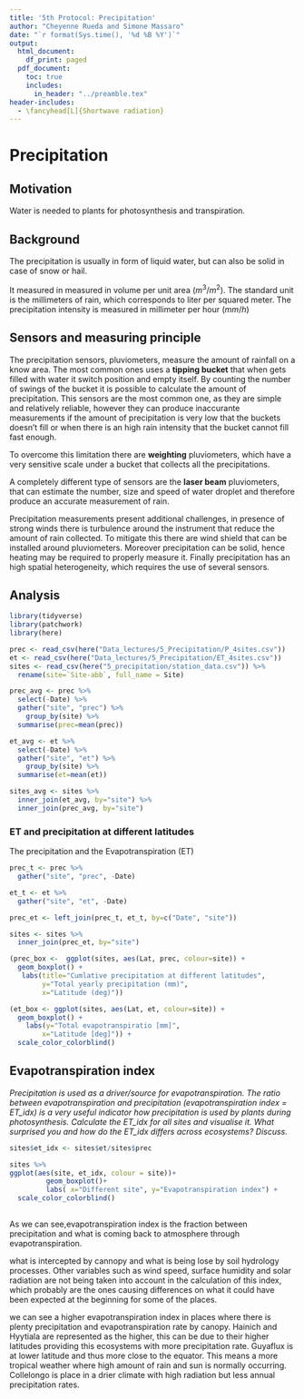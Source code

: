 ```yaml
---
title: '5th Protocol: Precipitation'
author: "Cheyenne Rueda and Simone Massaro"
date: "`r format(Sys.time(), '%d %B %Y')`"
output:
  html_document:
    df_print: paged
  pdf_document:
    toc: true
    includes:
      in_header: "../preamble.tex"
header-includes:
  - \fancyhead[L]{Shortwave radiation}
---
```


\newpage

# Precipitation

## Motivation

Water is needed to plants for photosynthesis and transpiration.



## Background

The precipitation is usually in form of liquid water, but can also be solid in case of snow or hail.

It measured in measured in volume per unit area ($m^3/m^2$). The standard unit is the millimeters of rain, which corresponds to liter per squared meter.
The precipitation intensity is measured in millimeter per hour ($mm/h$)

## Sensors and measuring principle

The precipitation sensors, pluviometers, measure the amount of rainfall on a know area.
The most common ones uses a **tipping bucket** that when gets filled with water it switch position and empty itself. By counting the number of swings of the bucket it is possible to calculate the amount of precipitation.
This sensors are the most common one, as they are simple and relatively reliable, however they can produce inaccurante measurements if the amount of precipitation is very low that the buckets doesn't fill or when there is an high rain intensity that the bucket cannot fill fast enough.

To overcome this limitation there are **weighting** pluviometers, which have a very sensitive scale under a bucket that collects all the precipitations.

A completely different type of sensors are the **laser beam** pluviometers, that can estimate the number, size and speed of water droplet and therefore produce an accurate measurement of rain.


Precipitation measurements present additional challenges, in presence of strong winds there is turbulence around the instrument that reduce the amount of rain collected. To mitigate this there are wind shield that can be installed around pluviometers.
Moreover precipitation can be solid, hence heating may be required to properly measure it. Finally precipitation has an high spatial heterogeneity, which requires the use of several sensors.


\newpage

## Analysis
```r
library(tidyverse)
library(patchwork)
library(here)
```
```r
prec <- read_csv(here("Data_lectures/5_Precipitation/P_4sites.csv"))
et <- read_csv(here("Data_lectures/5_Precipitation/ET_4sites.csv"))
sites <- read_csv(here("5_precipitation/station_data.csv")) %>%
  rename(site=`Site-abb`, full_name = Site)
```
```r
prec_avg <- prec %>%
  select(-Date) %>%
  gather("site", "prec") %>%
    group_by(site) %>%
  summarise(prec=mean(prec))

et_avg <- et %>%
  select(-Date) %>%
  gather("site", "et") %>%
    group_by(site) %>%
  summarise(et=mean(et))

sites_avg <- sites %>%
  inner_join(et_avg, by="site") %>%
  inner_join(prec_avg, by="site")
```

### ET and precipitation at different latitudes

The precipitation and the Evapotranspiration (ET)

```r
prec_t <- prec %>%
  gather("site", "prec", -Date)

et_t <- et %>%
  gather("site", "et", -Date) 

prec_et <- left_join(prec_t, et_t, by=c("Date", "site"))

sites <- sites %>%
  inner_join(prec_et, by="site") 
```




```r
(prec_box <-  ggplot(sites, aes(Lat, prec, colour=site)) +
  geom_boxplot() +
   labs(title="Cumlative precipitation at different latitudes",
        y="Total yearly precipitation (mm)",
        x="Latitude (deg)"))
```

\newpage

```r
(et_box <- ggplot(sites, aes(Lat, et, colour=site)) +
  geom_boxplot() +
    labs(y="Total evapotranspiratio [mm]",
        x="Latitude [deg]")) +
  scale_color_colorblind()
```
## Evapotranspiration index

*Precipitation is used as a driver/source for evapotranspiration. The ratio between
evapotranspiration and precipitation (evapotranspiration index = ET_idx) is a very useful indicator
how precipitation is used by plants during photosynthesis. Calculate the ET_idx for all sites and
visualise it. What surprised you and how do the ET_idx differs across ecosystems? Discuss.*


```r
sites$et_idx <- sites$et/sites$prec

sites %>% 
ggplot(aes(site, et_idx, colour = site))+
         geom_boxplot()+
         labs( x="Different site", y="Evapotranspiration index") +
  scale_color_colorblind()
        
```

As we can see,evapotranspiration index is the fraction between precipitation and what is coming back to atmosphere through evapotranspiration. 

what is intercepted by cannopy and what is being lose by soil hydrology processes. Other variables such as wind speed, surface humidity and solar radiation are not being taken into account in the calculation of this index, which probably are the ones causing differences on what it could have been expected at the beginning for some of the places. 

we can see a higher evapotranspiration index in places where there is plenty precipitation and evapotranspiration rate by canopy. Hainich and Hyytiala are represented as the higher, this can be due to their higher latitudes providing this ecosystems with more precipitation rate. Guyaflux is at lower latitude and thus more close to the equator. This means a more tropical weather where high amount of rain and sun is normally occurring. Collelongo is place in a drier climate with high radiation but less annual precipitation rates. 





